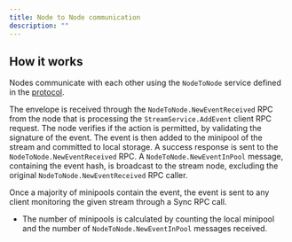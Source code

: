 ```yaml
---
title: Node to Node communication
description: ""
---
```


## How it works

Nodes communicate with each other using the `NodeToNode` service defined in the [protocol](https://github.com/towns-protocol/towns/blob/main/protocol/internode.proto).

The envelope is received through the `NodeToNode.NewEventReceived` RPC from the node that is processing the `StreamService.AddEvent` client RPC request.
The node verifies if the action is permitted, by validating the signature of the event.
The event is then added to the minipool of the stream and committed to local storage.
A success response is sent to the `NodeToNode.NewEventReceived` RPC.
A `NodeToNode.NewEventInPool` message, containing the event hash, is broadcast to the stream node, excluding the original `NodeToNode.NewEventReceived` RPC caller.

Once a majority of minipools contain the event, the event is sent to any client monitoring the given stream through a Sync RPC call. 
- The number of minipools is calculated by counting the local minipool and the number of `NodeToNode.NewEventInPool` messages received.
